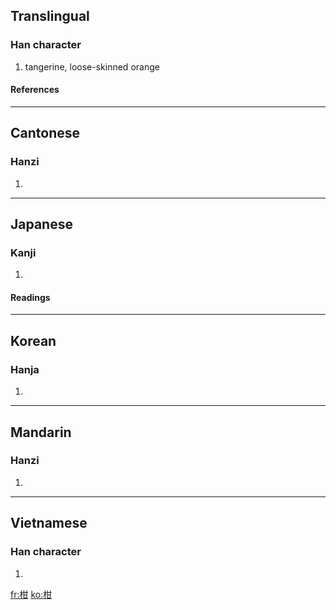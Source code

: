 ==Translingual==
===Han character===
{{Han char|rn=75|rad=木|as=05|sn=9|four=4497<sub>0</sub>|canj=木廿一 (DTM)}}
# tangerine, loose-skinned orange
====References====
{{Han ref|kx=0519.020|dkj=14619|dj=0907.010|hdz=21177.030|uh=67D1|ud=26577|bh=AC61|bd=44129}}
----
==Cantonese==
===Hanzi===
{{yue-hanzi|jyut=|y=gam1}}
# {{defn|Cantonese}}
----
==Japanese==
===Kanji===
{{ja-kanji|grade=|rs=木05}}
# {{defn|Japanese}} 
====Readings====
{{ja-readings|on=[[かん]] (kan)|kun=[[みかん]] (mikan)}}
----
==Korean==
===Hanja===
{{ko-hanja|hangeul=[[감]], [[검]]|eumhun=|rv=gam, geom|mr=kam, kŏm|y=kam, kem}}
# {{defn|Korean}}
----
==Mandarin==
===Hanzi===
{{cmn-hanzi|pin=[[gān]] (gan1)|wg=kan<sup>1</sup>}}
# {{defn|Mandarin}}
----
==Vietnamese==
===Han character===
{{vi-hantu|cam}}
# {{defn|Vietnamese}}

[[fr:柑]]
[[ko:柑]]